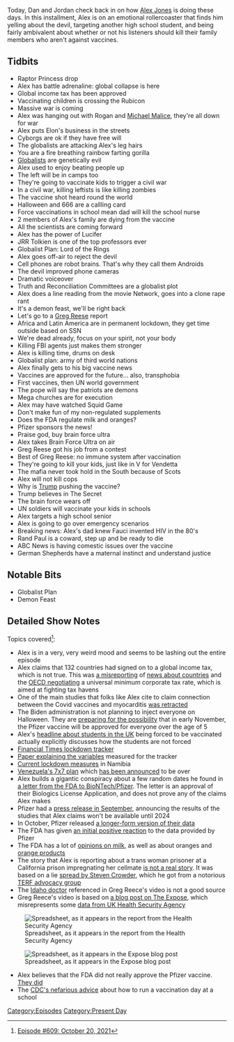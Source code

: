 {{DEFAULTSORT:
    #_EPISODE_0609:October 20, 2021
}}{{Episode
    | title           = October 20, 2021
    | caption         = Listen to this episode on [https://knowledgefight.libsyn.com/609-october-20-2021 Libsyn] [https://open.spotify.com/episode/5khf3IKXGx27uboBdu0fAi Spotify], Read the [[Transcript/609: October 20, 2021|Unofficial Transcript]], View discussion on [https://reddit.com/qf7bu3 Reddit]
    | episodeNumber   = 609
    | length          = 02:39:29
    | airDate         = October 25, 2021
    | coverageDate    = October 20, 2021
    | episodeType     = [[:Category:Present Day|Present Day]]
    | appearance      = [[Joe Rogan]], [[Michael Malice]], [[Elon Musk]], [[Greg Reese]]
    | oocDrop         = Christ is the groom, we are the bride; I'm not saying you should kill your family
    | previousEpisode = [[608: Jordan Takes The Wheel 7]]
    | nextEpisode     = [[610: June 23, 2003]]
}}

{{Stub}}

Today, Dan and Jordan check back in on how [[Alex Jones]] is doing these days. In this installment, Alex is on an emotional rollercoaster that finds him yelling about the devil, targeting another high school student, and being fairly ambivalent about whether or not his listeners should kill their family members who aren't against vaccines.

==Tidbits==

*Raptor Princess drop
*Alex has battle adrenaline: global collapse is here
*Global income tax has been approved
*Vaccinating children is crossing the Rubicon
*Massive war is coming
*Alex was hanging out with Rogan and [[Michael Malice]], they're all down for war
*Alex puts Elon's business in the streets
*Cyborgs are ok if they have free will
*The globalists are attacking Alex's leg hairs
*You are a fire breathing rainbow farting gorilla
*[[Globalists]] are genetically evil
*Alex used to enjoy beating people up
*The left will be in camps too
*They're going to vaccinate kids to trigger a civil war
*In a civil war, killing leftists is like killing zombies
*The vaccine shot heard round the world
*Halloween and 666 are a callling card
*Force vaccinations in school mean dad will kill the school nurse
*2 members of Alex's family are dying from the vaccine
*All the scientists are coming forward
*Alex has the power of Lucifer
*JRR Tolkien is one of the top professors ever
*Globalist Plan: Lord of the Rings
*Alex goes off-air to reject the devil
*Cell phones are robot brains. That's why they call them Androids
*The devil improved phone cameras
*Dramatic voiceover
*Truth and Reconciliation Committees are a globalist plot
*Alex does a line reading from the movie Network, goes into a clone rape rant
*It's a demon feast, we'll be right back
*Let's go to a [[Greg Reese]] report
*Africa and Latin America are in permanent lockdown, they get time outside based on SSN
*We're dead already, focus on your spirit, not your body
*Killing FBI agents just makes them stronger
*Alex is killing time, drums on desk
*Globalist plan: army of third world nations
*Alex finally gets to his big vaccine news
*Vaccines are approved for the future... also, transphobia
*First vaccines, then UN world government
*The pope will say the patriots are demons
*Mega churches are for execution
*Alex may have watched Squid Game
*Don't make fun of my non-regulated supplements
*Does the FDA regulate milk and oranges?
*Pfizer sponsors the news!
*Praise god, buy brain force ultra
*Alex takes Brain Force Ultra on air
*Greg Reese got his job from a contest
*Best of Greg Reese: no immune system after vaccination
*They're going to kill your kids, just like in V for Vendetta
*The mafia never took hold in the South because of Scots
*Alex will not kill cops
*Why is [[Donald Trump|Trump]] pushing the vaccine?
*Trump believes in The Secret
*The brain force wears off
*UN soldiers will vaccinate your kids in schools
*Alex targets a high school senior
*Alex is going to go over emergency scenarios
*Breaking news: Alex's dad knew Fauci invented HIV in the 80's
*Rand Paul is a coward, step up and be ready to die
*ABC News is having comestic issues over the vaccine
*German Shepherds have a maternal instinct and understand justice

==Notable Bits==

*Globalist Plan
*Demon Feast

==Detailed Show Notes==

Topics covered<ref>[https://knowledgefight.com/research/2021/10/24/episode-609-october-20-2021 Episode #609: October 20, 2021]</ref>:

*Alex is in a very, very weird mood and seems to be lashing out the entire episode
*Alex claims that 132 countries had signed on to a global income tax, which is not true. This was [https://home.treasury.gov/news/press-releases/jy0419 a misreporting] of [https://www.nytimes.com/2021/10/08/business/oecd-global-minimum-tax.html news about countries] and the [https://www.oecd.org/tax/beps/statement-on-a-two-pillar-solution-to-address-the-tax-challenges-arising-from-the-digitalisation-of-the-economy-october-2021.pdf OECD negotiating] a universal minimum corporate tax rate, which is aimed at fighting tax havens
*One of the main studies that folks like Alex cite to claim connection between the Covid vaccines and myocarditis [https://www.reuters.com/article/factcheck-preprint-myocarditiswithdrawn/fact-check-pre-print-study-that-claimed-1-in-1000-risk-of-myocarditis-following-covid-19-vaccine-was-withdrawn-due-to-miscalculation-idUSL1N2QX1WS was retracted]
*The Biden administration is not planning to inject everyone on Halloween. They are [https://www.whitehouse.gov/briefing-room/statements-releases/2021/10/20/fact-sheet-biden-administration-announces-update-on-operational-planning-for-covid-19-vaccinations-for-kids-ages-5-11/ preparing for the possibility] that in early November, the Pfizer vaccine will be approved for everyone over the age of 5
*Alex's [https://www.theguardian.com/education/2021/sep/15/covid-teams-can-vaccinate-pupils-against-parents-wishes-schools-told headline about students in the UK] being forced to be vaccinated actually explicitly discusses how the students are not forced
*[https://ig.ft.com/coronavirus-lockdowns/ Financial Times lockdown tracker]
*[https://www.bsg.ox.ac.uk/sites/default/files/2020-04/BSG-WP-2020-032-v5.0.pdf Paper explaining the variables] measured for the tracker
*[https://na.usembassy.gov/covid-19-information/ Current lockdown measures] in Namibia
*[https://www.garda.com/crisis24/news-alerts/508956/venezuela-authorities-impose-flexible-covid-19-related-restrictions-through-aug-8-update-56 Venezuela's 7x7 plan] which [https://venezuelanalysis.com/news/15355 has been announced] to be over
*Alex builds a gigantic conspiracy about a few random dates he found in [https://www.fda.gov/media/151710/download a letter from the FDA to BioNTech/Pfizer]. The letter is an approval of their Biologics License Application, and does not prove any of the claims Alex makes
*Pfizer had a [https://www.pfizer.com/news/press-release/press-release-detail/pfizer-and-biontech-announce-positive-topline-results press release in September], announcing the results of the studies that Alex claims won't be available until 2024
*In October, Pfizer released [https://www.fda.gov/media/153409/download a longer-form version of their data]
*The FDA has given [https://www.npr.org/sections/coronavirus-live-updates/2021/10/23/1048660468/fda-pfizer-vaccine-kids-effective an initial positive reaction] to the data provided by Pfizer
*The FDA has a lot of [https://www.fda.gov/media/140394/download opinions on milk], as well as about oranges and [https://www.fda.gov/regulatory-information/search-fda-guidance-documents/cpg-sec-550575-marmalade orange products]
*The story that Alex is reporting about a trans woman prisoner at a California prison impregnating her cellmate [https://www.politifact.com/factchecks/2021/aug/18/viral-image/no-transgender-woman-didnt-impregnate-another-inma/ is not a real story]. It was based on a lie [https://mashable.com/article/steven-crowder-youtube-suspension-transgender-inmate-misinfo spread by Steven Crowder], which he got from a notorious [https://www.nbcnews.com/feature/nbc-out/conservative-group-hosts-anti-transgender-panel-feminists-left-n964246 TERF advocacy group]
*The [https://healthfeedback.org/claimreview/no-scientific-evidence-for-claim-by-pathologist-ryan-cole-that-covid-19-vaccines-weaken-the-immune-system/ Idaho doctor] referenced in Greg Reece's video is not a good source
*Greg Reece's video is based on [https://theexpose.uk/2021/10/09/risk-of-death-due-to-covid-increases-among-fully-vaccinated-18-29-year-olds/ a blog post on The Expose], which misrepresents some [https://assets.publishing.service.gov.uk/government/uploads/system/uploads/attachment_data/file/1023849/Vaccine_surveillance_report_-_week_40.pdf data from UK Health Security Agency]

[[File:https://images.squarespace-cdn.com/content/v1/58bc3c86b8a79bbdc67b182c/b110f8b4-2459-4c0f-9988-7887988267f6/HSAVersion.JPG|thumb|none|alt=Spreadsheet, as it appears in the report from the Health Security Agency|Spreadsheet, as it appears in the report from the Health Security Agency]]

[[File:https://images.squarespace-cdn.com/content/v1/58bc3c86b8a79bbdc67b182c/7822dd90-4176-42ed-a3a5-14cf15c257fd/ExposeVersion.JPG|thumb|none|alt=Spreadsheet, as it appears in the Expose blog post|Spreadsheet, as it appears in the Expose blog post]]

*Alex believes that the FDA did not really approve the Pfizer vaccine. [https://www.fda.gov/news-events/press-announcements/fda-approves-first-covid-19-vaccine They did]
*The [https://www.cdc.gov/vaccines/covid-19/planning/school-located-clinics.html CDC's nefarious advice] about how to run a vaccination day at a school

[[Category:Episodes]]
[[Category:Present Day]]
